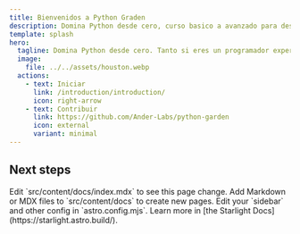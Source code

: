 ```yaml
---
title: Bienvenidos a Python Graden
description: Domina Python desde cero, curso basico a avanzado para desarrollo web, data science, inteligencia artificial...
template: splash
hero:
  tagline: Domina Python desde cero. Tanto si eres un programador experimentado como si no, este sitio web está destinado a todos los que deseen aprender el lenguaje de programación Python.
  image:
    file: ../../assets/houston.webp
  actions:
    - text: Iniciar 
      link: /introduction/introduction/
      icon: right-arrow
    - text: Contribuir
      link: https://github.com/Ander-Labs/python-garden
      icon: external
      variant: minimal
---
```



## Next steps

<CardGrid stagger>
  <Card title="Update content" icon="pencil">
    Edit `src/content/docs/index.mdx` to see this page change.
  </Card>
  <Card title="Add new content" icon="add-document">
    Add Markdown or MDX files to `src/content/docs` to create new pages.
  </Card>
  <Card title="Configure your site" icon="setting">
    Edit your `sidebar` and other config in `astro.config.mjs`.
  </Card>
  <Card title="Read the docs" icon="open-book">
    Learn more in [the Starlight Docs](https://starlight.astro.build/).
  </Card>
</CardGrid>
